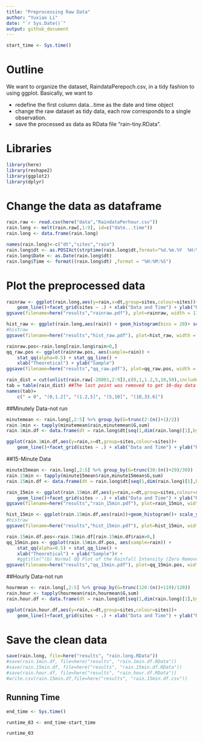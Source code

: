 ```yaml
---
title: "Preprocessing Raw Data"
author: "Yuxiao Li"
date: "`r Sys.Date()`"
output: github_document
---
```


```r
start_time <- Sys.time()
```

# Outline

We want to organize the dataset, RaindataPerepoch.csv,
in a tidy fashion to using ggplot. 
Basically, we want to

* redefine the first column data...time as the date and time object
* change the raw dataset as tidy data, each row corresponds to a single observation.
* save the processed as data as RData
file "rain-tiny.RData".

# Libraries

```r

library(here)
library(reshape2)
library(ggplot2)
library(dplyr)
```

# Change the data as dataframe
```r

rain.raw <- read.csv(here("data","RaindataPerhour.csv"))
rain.long <- melt(rain.raw[,1:9], id=c("date...time"))
rain.long <- data.frame(rain.long)

names(rain.long)<-c("dt","sites","rain")
rain.long$dt <- as.POSIXct(strptime(rain.long$dt,format="%d.%m.%Y  %H:%M:%S"))
rain.long$Date <- as.Date(rain.long$dt)
rain.long$Time <- format((rain.long$dt) ,format = "%H:%M:%S")
```

# Plot the preprocessed data

```r
rainraw <- ggplot(rain.long,aes(y=rain,x=dt,group=sites,colour=sites))+
    geom_line()+facet_grid(sites ~ .) + xlab("Data and Time") + ylab("Rain rate (mm/h)")
ggsave(filename=here("results","rainraw.pdf"), plot=rainraw, width = 11, height = 9)

```

```r
hist_raw <- ggplot(rain.long,aes(rain)) + geom_histogram(bins = 20)+ scale_x_log10()+scale_y_log10() + xlab("Rainfall Amount") + ylab("Frequency (in log scale)")
#histraw 
ggsave(filename=here("results","hist_raw.pdf"), plot=hist_raw, width = 7, height = 5)
```

```r
rainraw.pos<-rain.long[rain.long$rain>0,]
qq_raw.pos <- ggplot(rainraw.pos, aes(sample=rain)) + 
    stat_qq(alpha=0.5) + stat_qq_line() +
    xlab("Theoretical") + ylab("Sample")
ggsave(filename=here("results","qq_raw.pdf"), plot=qq_raw.pos, width = 7, height = 5)
```

```r
rain_dist = cut(unlist(rain.raw[-28801,2:9]),c(0,1,1.2,5,10,50),include.lowest = TRUE)
tab = table(rain_dist) ##The last point was removed to get 10-day data
names(tab)=
    c(" = 0", "(0,1.2]", "(1.2,5]", "(5,10]", "(10,33.6]")

```



##Minutely Data-not run
```r
minutemean <- rain.long[,2:5] %>% group_by(G=trunc(2:(n()+1)/2))
rain.1min <- tapply(minutemean$rain,minutemean$G,sum)
rain.1min.df <- data.frame(dt = rain.long$dt[seq(1,dim(rain.long)[1],by=2)],sites = rain.long$sites[seq(1,dim(rain.long)[1],by=2)],rain = rain.1min)

ggplot(rain.1min.df,aes(y=rain,x=dt,group=sites,colour=sites))+
    geom_line()+facet_grid(sites ~ .) + xlab("Data and Time") + ylab("Rainfall Amount")
```

##15-Minute Data
```r
minute15mean <- rain.long[,2:5] %>% group_by(G=trunc(30:(n()+29)/30))
rain.15min <- tapply(minute15mean$rain,minute15mean$G,sum)
rain.15min.df <- data.frame(dt = rain.long$dt[seq(1,dim(rain.long)[1],by=30)],sites = rain.long$sites[seq(1,dim(rain.long)[1],by=30)],rain = rain.15min)


```

```r
rain_15min <- ggplot(rain.15min.df,aes(y=rain,x=dt,group=sites,colour=sites))+
    geom_line()+facet_grid(sites ~ .) + xlab("Data and Time") + ylab("Rainfall Amount (Epoch Per Hour)")#+ ggtitle("Eight time series of 15-min rainfall inside the Univeristy of Lausanne")
ggsave(filename=here("results","rain_15min.pdf"), plot=rain_15min, width = 11, height = 9)
```

```r
hist_15min <- ggplot(rain.15min.df,aes(rain))+geom_histogram()+ scale_y_log10() + xlab("Rainfall Amount") + ylab("Frequency (in log scale)")# + ggtitle("(a) Histograms of the Rainfall Data")
#histraw 
ggsave(filename=here("results","hist_15min.pdf"), plot=hist_15min, width = 7, height = 5)
```

```r
rain.15min.df.pos<-rain.15min.df[rain.15min.df$rain>0,]
qq_15min.pos <- ggplot(rain.15min.df.pos, aes(sample=rain)) + 
    stat_qq(alpha=0.5) + stat_qq_line() +
    xlab("Theoretical") + ylab("Sample")# +
    #ggtitle("(b) Normal QQ Plot of the Rainfall Intensity (Zero Removed)")
ggsave(filename=here("results","qq_15min.pdf"), plot=qq_15min.pos, width = 7, height = 5)
```


##Hourly Data-not run
```r
hourmean <- rain.long[,2:5] %>% group_by(G=trunc(120:(n()+119)/120))
rain.hour <- tapply(hourmean$rain,hourmean$G,sum)
rain.hour.df <- data.frame(dt = rain.long$dt[seq(1,dim(rain.long)[1],by=120)],sites = rain.long$sites[seq(1,dim(rain.long)[1],by=120)],rain = rain.hour)

ggplot(rain.hour.df,aes(y=rain,x=dt,group=sites,colour=sites))+
    geom_line()+facet_grid(sites ~ .) + xlab("Data and Time") + ylab("Rainfall Amount")
```

# Save the clean data

```r
save(rain.long, file=here("results", "rain.long.RData"))
#save(rain.1min.df, file=here("results", "rain.1min.df.RData"))
#save(rain.15min.df, file=here("results", "rain.15min.df.RData"))
#save(rain.hour.df, file=here("results", "rain.hour.df.RData"))
#write.csv(rain.15min.df,file=here("results", "rain.15min.df.csv"))
```


## Running Time

```r
end_time <- Sys.time()

runtime_03 <- end_time-start_time

runtime_03
```